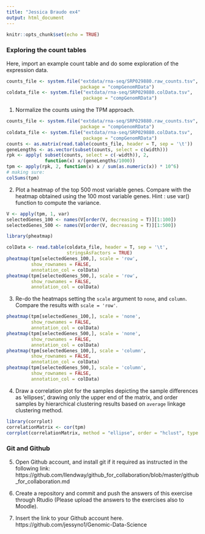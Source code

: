```yaml
---
title: "Jessica Braudo ex4"
output: html_document
---
```


```r
knitr::opts_chunk$set(echo = TRUE)
```

### Exploring the count tables

Here, import an example count table and do some exploration of the expression data. 

```r
counts_file <- system.file("extdata/rna-seq/SRP029880.raw_counts.tsv",
                           package = "compGenomRData")
coldata_file <- system.file("extdata/rna-seq/SRP029880.colData.tsv", 
                            package = "compGenomRData")
```

1. Normalize the counts using the TPM approach. 

```r
counts_file <- system.file("extdata/rna-seq/SRP029880.raw_counts.tsv",
                           package = "compGenomRData")
coldata_file <- system.file("extdata/rna-seq/SRP029880.colData.tsv", 
                            package = "compGenomRData")
counts <- as.matrix(read.table(counts_file, header = T, sep = '\t'))
geneLengths <- as.vector(subset(counts, select = c(width)))
rpk <- apply( subset(counts, select = c(-width)), 2,
              function(x) x/(geneLengths/1000))
tpm <- apply(rpk, 2, function(x) x / sum(as.numeric(x)) * 10^6)
# making sure:
colSums(tpm)
```
2. Plot a heatmap of the top 500 most variable genes. Compare with the heatmap obtained using the 100 most variable genes. Hint : use var() function to compute the variance. 

```r
V <- apply(tpm, 1, var)
selectedGenes_100 <- names(V[order(V, decreasing = T)][1:100])
selectedGenes_500 <- names(V[order(V, decreasing = T)][1:500])

library(pheatmap)

colData <- read.table(coldata_file, header = T, sep = '\t',
                      stringsAsFactors = TRUE)
pheatmap(tpm[selectedGenes_100,], scale = 'row',
         show_rownames = FALSE,
         annotation_col = colData)
pheatmap(tpm[selectedGenes_500,], scale = 'row',
         show_rownames = FALSE,
         annotation_col = colData)
```

3. Re-do the heatmaps setting the `scale` argument to `none`, and `column`. Compare the results with `scale = 'row'`.
```r
pheatmap(tpm[selectedGenes_100,], scale = 'none',
         show_rownames = FALSE,
         annotation_col = colData)
pheatmap(tpm[selectedGenes_500,], scale = 'none',
         show_rownames = FALSE,
         annotation_col = colData)
pheatmap(tpm[selectedGenes_100,], scale = 'column',
         show_rownames = FALSE,
         annotation_col = colData)
pheatmap(tpm[selectedGenes_500,], scale = 'column',
         show_rownames = FALSE,
         annotation_col = colData)
```

4. Draw a correlation plot for the samples depicting the sample differences as 'ellipses', drawing only the upper end of the matrix, and order samples by hierarchical clustering results based on `average` linkage clustering method. 

```r
library(corrplot)
correlationMatrix <- cor(tpm)
corrplot(correlationMatrix, method = "ellipse", order = "hclust", type = "upper")
```
### Git and Github

5. Open Github account, and install git if it required as instructed in the following link: https://github.com/llendway/github_for_collaboration/blob/master/github_for_collaboration.md

6. Create a repository and commit and push the answers of this exercise through Rtudio (Please upload the answers to the exercises also to Moodle).

7. Insert the link to your Github account here.
https://github.com/jessyno1/Genomic-Data-Science
